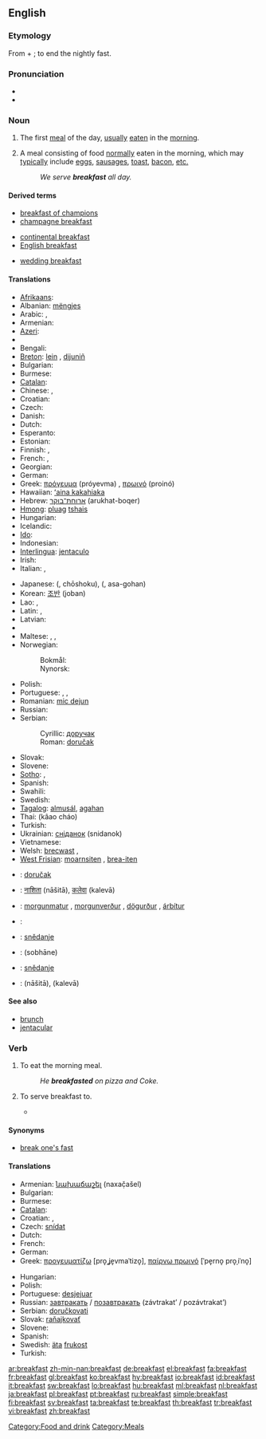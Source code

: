 ==English==

===Etymology===
From {{term|break}} + {{term|fast}}; to end the nightly fast.

===Pronunciation===
* {{IPA|/ˈbɹɛkfəst/}}
* {{audio|en-us-breakfast.ogg|Audio (US)}}

===Noun===
{{en-noun}}

# The first [[meal]] of the day, [[usually]] [[eat]]en in the [[morning]].
# {{by extension}} A meal consisting of food [[normally]] eaten in the morning, which may [[typically]] include [[egg]]s, [[sausage]]s, [[toast]], [[bacon]], [[etc.]]
#: ''We serve '''breakfast''' all day.''

====Derived terms====
{{rel-top3|Terms derived from the noun "breakfast"}}
* [[breakfast of champions]]
* [[champagne breakfast]]
{{rel-mid3}}
* [[continental breakfast]]
* [[English breakfast]]
{{rel-mid3}}
* [[wedding breakfast]]
{{rel-bottom}}

====Translations====
{{trans-top|first meal of the day}}
* [[Afrikaans]]: {{t|af|ontbyt}}
* Albanian: [[mëngjes]] {{m}}
* Arabic: {{t|ar|إفطار|m|tr='ifTaar|sc=Arab}},  {{t|ar|فطور|m|tr=fuTuur|sc=Arab}}
* Armenian: {{t-|hy|նախաճաշ|tr=naxač̣aš|xs=Armenian}}
* [[Azeri]]: {{t|az|səhər yeməyi|xs=Azeri}}
* {{trreq|Basque}}
* Bengali: {{tø|bn|প্রাতরাশ|tr=prātarāś|sc=Beng}}
* [[Breton]]: [[lein]] {{f}}, [[dijuniñ]] {{m}}
* Bulgarian: {{t-|bg|закуска|f|tr=zakuska|sc=Cyrl}}
* Burmese: {{term|မနက်စာ|tr=manakcā|sc=Mymr}}
* [[Catalan]]: {{t+|ca|esmorzar|m}}
* Chinese: {{zh-tsp|早飯|早饭|zǎofàn}}, {{zh-zh-p|早餐|zǎocān}}
* Croatian: {{t-|hr|doručak|m|alt=dòručak}}
* Czech: {{t+|cs|snídaně|f}}
* Danish: {{t-|da|morgenmad|c}}
* Dutch: {{t+|nl|ontbijt|n}}
* Esperanto: {{t-|eo|matenmanĝo|xs=Esperanto}}
* Estonian: {{t-|et|hommikueine}}
* Finnish: {{t+|fi|aamupala}}, {{t+|fi|aamiainen}}
* French: {{t+|fr|petit déjeuner|m}}, {{t+|fr|déjeuner|m}} {{italbrac|Belgium| Cajun and Canadian French}}
* Georgian: {{t-|ka|საუზმესაუზმე|tr=sauzmesauzme|sc=Geor|xs=Georgian}}
* German: {{t+|de|Frühstück|n}}
* Greek: [[πρόγευμα]] (próyevma) {{n}}, [[πρωινό]] (proinó) {{n}}
* Hawaiian: [[ʻaina kakahiaka]]
* Hebrew: [[ארוחת־בוקר]] (arukhat-boqer) {{f}}
* [[Hmong]]: [[pluag]] [[tshais]]
* Hungarian: {{t+|hu|reggeli}}
* Icelandic: {{t+|is|morgunmatur|m}}
* [[Ido]]: {{t-|io|fru-dejuneto|xs=Ido}}
* Indonesian: {{t+|id|sarapan|xs=Indonesian}}
* [[Interlingua]]: [[jentaculo]]
* Irish: {{t+|ga|bricfeasta|m|xs=Irish}}
* Italian: {{t+|it|colazione|f}}, {{t-|it|prima colazione|f}}
{{trans-mid}}
* Japanese: {{Jpan|[[朝食]]}} ({{Jpan|[[ちょうしょく]]}}, chōshoku), {{Jpan|[[朝御飯]]}} ({{Jpan|[[あさごはん]]}}, asa-gohan)
* Korean: [[조반]] (joban)
* Lao: {{t+|lo|ເຂົ້າເຊົ້າ|tr=khao-sao|sc=Laoo|xs=Lao}}, {{t+|lo|ອາຫານເຊົ້າ|tr='aa-haan-sao|sc=Laoo|xs=Lao}}
* Latin: {{t-|la|prandium|n}},  {{t-|la|ientaculum|n}}
* Latvian: {{t|lv|brokastis|xs=Latvian}}
* {{trreq|Lithuanian}}
* Maltese: {{t|mt|kolazzjon|m|xs=Maltese}},  {{t|mt|brejkfast|xs=Maltese}},  {{t|mt|fatra|f|xs=Maltese}}
* Norwegian:
*: Bokmål: {{t+|no|frokost|m}}
*: Nynorsk: {{t-|no|frukost|m}}
* Polish: {{t+|pl|śniadanie|n}}
* Portuguese: {{t+|pt|café da manhã|m}}, {{t+|pt|desjejum|f}}, {{t+|pt|pequeno-almoço|m}}
* Romanian: [[mic dejun]] {{n}}
* Russian: {{t+|ru|завтрак|m|tr=závtrak|sc=Cyrl}}
* Serbian:
*: Cyrillic: [[доручак]] {{m}}
*: Roman: [[doručak]] {{m}}
* Slovak: {{t-|sk|raňajky|f|p}}
* Slovene: {{t+|sl|zajtrk}}
* [[Sotho]]: {{t|st|dijo tsa hoseng}},  {{t|st|mofihlolo}}
* Spanish: {{t+|es|desayuno|m}}
* Swahili: {{t|sw|chakula cha asubuhi|xs=Swahili}}
* Swedish: {{t+|sv|frukost|c}}
* [[Tagalog]]: [[almusál]], [[agahan]]
* Thai: {{Thai|[[ข้าวเช้า]]}} (kâao cháo)
* Turkish: {{t+|tr|kahvaltı}}
* Ukrainian: [[сніданок]] (snidanok) {{m}}
* Vietnamese: {{t-|vi|bữa sáng|xs=Vietnamese}}
* Welsh: [[brecwast]] {{m}},  {{t|cy|borefwyd|m|xs=Welsh}}
* [[West Frisian]]: [[moarnsiten]] {{n}}, [[brea-iten]] {{n}}
{{trans-bottom}}

{{checktrans-top}}
* {{ttbc|Bosnian}}: [[doručak]] {{m}}
* {{ttbc|Hindi}}: [[नाशिता]] (nāšitā), [[कलेवा]] (kalevā)
* {{ttbc|Icelandic}}: [[morgunmatur]] {{m}}, [[morgunverður]] {{m}}, [[dögurður]] {{m}}, [[árbítur]] {{m}}
* {{ttbc|Kurdish}}: {{ku-Arab|[[به‌رچای]]}}
{{checktrans-mid}}
* {{ttbc|Lower Sorbian}}: [[snědanje]] {{n}}
* {{ttbc|Persian}}: {{fa-Arab|[[صبحانه]]}} (sobhāne)
* {{ttbc|Upper Sorbian}}: [[snědanje]]
* {{ttbc|Urdu}}: {{ur-Arab|[[ناشتا]]}} (nāšitā), {{ur-Arab|[[کلیوا]]}} (kalevā)
{{checktrans-bottom}}

====See also====
* [[brunch]]
* [[jentacular]]

===Verb===
{{en-verb}}

# {{intransitive}} To eat the morning meal.
#: ''He '''breakfasted''' on pizza and Coke.''
# {{transitive}} To serve breakfast to.
#* {{quote-book|title=The Lady: A Tale of Ireland‎|page=269|author=Anne McCaffrey|year=1987|passage=By seven-thirty she had '''breakfasted''' them, provided each with a packed lunch and Thermoses of coffee and tea}}

====Synonyms====
* [[break one's fast]]

====Translations====
{{trans-top|to eat the morning meal}}
* Armenian: [[նախաճաշել]] (naxač̣ašel)
* Bulgarian: {{t-|bg|закусвам|sc=Cyrl}}
* Burmese: {{term|မနက်စာစား|tr=manakcācā:|sc=Mymr}}
* [[Catalan]]: {{t+|ca|esmorzar}}
* Croatian: {{t|hr|doručkovati|alt=dòručkovati}}, {{t|hr|zajutarkovati|alt=zàjutārkovati}}
* Czech: [[snídat]]
* Dutch: {{t+|nl|ontbijten}}
* French: {{t|fr|prendre le petit-déjeuner}}
* German: {{t+|de|frühstücken}}
* Greek: [[προγευματίζω]] [pro̞ˌʝe̞vmaˈtizo̞], [[παίρνω πρωινό]] [ˈpe̞rno̞ pro̞ˌiˈno̞]
{{trans-mid}}
* Hungarian: {{t+|hu|reggelizik}}
* Polish: {{t+|pl|śniadanie}}
* Portuguese: [[desjejuar]]
* Russian: [[завтракать]] / [[позавтракать]] (závtrakat’ / pozávtrakat’)
* Serbian: [[doručkovati]]
* Slovak: [[raňajkovať]]
* Slovene: {{t+|sl|zajtrkovati}}
* Spanish: {{t+|es|desayunar}}
* Swedish: [[äta]] [[frukost]]
* Turkish: {{t|tr|kahvaltı}}
{{trans-bottom}}

{{anagrams:en/aabefkrst}}
[[Category:Food and drink]]
[[Category:Meals]]

[[ar:breakfast]]
[[zh-min-nan:breakfast]]
[[de:breakfast]]
[[el:breakfast]]
[[fa:breakfast]]
[[fr:breakfast]]
[[gl:breakfast]]
[[ko:breakfast]]
[[hy:breakfast]]
[[io:breakfast]]
[[id:breakfast]]
[[it:breakfast]]
[[sw:breakfast]]
[[lo:breakfast]]
[[hu:breakfast]]
[[ml:breakfast]]
[[nl:breakfast]]
[[ja:breakfast]]
[[pl:breakfast]]
[[pt:breakfast]]
[[ru:breakfast]]
[[simple:breakfast]]
[[fi:breakfast]]
[[sv:breakfast]]
[[ta:breakfast]]
[[te:breakfast]]
[[th:breakfast]]
[[tr:breakfast]]
[[vi:breakfast]]
[[zh:breakfast]]